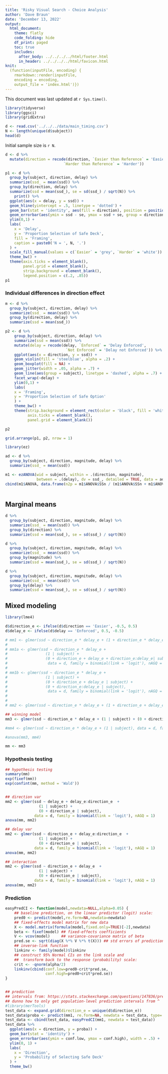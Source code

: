 ```yaml
---
title: 'Risky Visual Search - Choice Analysis'
author: 'Dave Braun'
date: 'December 13, 2022'
output:
  html_document:
    theme: flatly
    code_folding: hide
    df_print: paged
    toc: true
    includes:
      after_body: ../../../../html/footer.html
      in_header: ../../../../html/favicon.html
knit:
  (function(inputFile, encoding) {
    rmarkdown::render(inputFile,
    encoding = encoding,
    output_file = 'index.html')})
---
```



This document was last updated at `r Sys.time()`.

```r
library(tidyverse)
library(ggsci)
library(gridExtra)
```


```r
d <- read.csv('../../../data/main_timing.csv')
N <- length(unique(d$subject))
head(d)
```

Initial sample size is `r N`.
```r
d <- d %>% 
  mutate(direction = recode(direction, `Easier than Reference` = 'Easier',
                          `Harder than Reference` = 'Harder'))
```


```r
p1 <- d %>% 
  group_by(subject, direction, delay) %>% 
  summarize(ssd_ = mean(ssd)) %>% 
  group_by(direction, delay) %>% 
  summarize(ssd = mean(ssd_), se = sd(ssd_) / sqrt(N)) %>% 
    print() %>% 
  ggplot(aes(x = delay, y = ssd)) + 
  geom_hline(yintercept = .5, linetype = 'dotted') +
  geom_bar(stat = 'identity', aes(fill = direction), position = position_dodge(width= .9), color = 'black') + 
  geom_errorbar(aes(ymin = ssd - se, ymax = ssd + se, group = direction), width = .5, position = position_dodge(width= .9)) + 
  ylim(0,1) + 
  labs(
    x = 'Delay',
    y = 'Proportion Selection of Safe Deck',
    fill = 'Framing',
    caption = paste0('N = ', N, '.')
  ) + 
  scale_fill_manual(values = c(`Easier` = 'grey', `Harder` = 'white')) + 
  theme_bw() +
  theme(axis.ticks = element_blank(),
        panel.grid = element_blank(),
        strip.background = element_blank(),
        legend.position = c(.2, .85))
p1
```

### Individual differences in direction effect

```r
m <- d %>% 
  group_by(subject, direction, delay) %>% 
  summarize(ssd_ = mean(ssd)) %>% 
  group_by(direction, delay) %>% 
  summarize(ssd = mean(ssd_))

p2 <- d %>% 
    group_by(subject, direction, delay) %>% 
    summarize(ssd = mean(ssd)) %>% 
    mutate(delay = recode(delay, `Enforced` = 'Delay Enforced',
                           `Not Enforced` = 'Delay not Enforced')) %>% 
    ggplot(aes(x = direction, y = ssd)) + 
    geom_violin(fill = 'steelblue', alpha = .2) + 
    geom_boxplot(fill = NA) + 
    geom_jitter(width = .05, alpha = .7) + 
    geom_line(aes(group = subject), linetype = 'dashed', alpha = .7) +
    facet_wrap(~delay) +
    ylim(0,1) +
    labs(
    x = 'Framing',
    y = 'Proportion Selection of Safe Option'
    ) + 
    theme_bw() + 
    theme(strip.background = element_rect(color = 'black', fill = 'white'),
          axis.ticks = element_blank(),
          panel.grid = element_blank())

p2

```

```r
grid.arrange(p1, p2, nrow = 1)
```


```r
library(ez)

ad <- d %>% 
  group_by(subject, direction, magnitude, delay) %>% 
  summarize(ssd_ = mean(ssd)) 

m1 <- ezANOVA(wid = subject, within = .(direction, magnitude),
              between = .(delay), dv = ssd_, detailed = TRUE, data = ad)
cbind(m1$ANOVA, data.frame(n2p = m1$ANOVA$SSn / (m1$ANOVA$SSn + m1$ANOVA$SSd)))
  
```

## Marginal means

```r
d %>% 
  group_by(subject, direction, magnitude, delay) %>% 
  summarize(ssd_ = mean(ssd)) %>% 
  group_by(direction) %>% 
  summarize(ssd = mean(ssd_), se = sd(ssd_) / sqrt(N))

d %>% 
  group_by(subject, direction, magnitude, delay) %>% 
  summarize(ssd_ = mean(ssd)) %>% 
  group_by(magnitude) %>% 
  summarize(ssd = mean(ssd_), se = sd(ssd_) / sqrt(N))

d %>% 
  group_by(subject, direction, magnitude, delay) %>% 
  summarize(ssd_ = mean(ssd)) %>% 
  group_by(delay) %>% 
  summarize(ssd = mean(ssd_), se = sd(ssd_) / sqrt(N))
```



## Mixed modeling

```r
library(lme4)

d$direction_e <- ifelse(d$direction == 'Easier', -0.5, 0.5)
d$delay_e <- ifelse(d$delay == 'Enforced', 0.5, -0.5)

# mm1 <- glmer(ssd ~ direction_e * delay_e + (1 + direction_e * delay_e | subject), data = d, family = binomial(link = 'logit'), nAGQ = 1)
# 
# mm1a <- glmer(ssd ~ direction_e * delay_e +
#                 (1 | subject) +
#                 (0 + direction_e + delay_e + direction_e:delay_e| subject),
#                  data = d, family = binomial(link = 'logit'), nAGQ = 1)
# 
# mm1b <- glmer(ssd ~ direction_e * delay_e +
#                 (1 | subject) +
#                 (0 + direction_e + delay_e | subject) +
#                 (0 + direction_e:delay_e | subject),
#                  data = d, family = binomial(link = 'logit'), nAGQ = 1)
# 
# 
# mm2 <- glmer(ssd ~ direction_e * delay_e + (1 + direction_e + delay_e | subject), data = d, family = binomial(link = 'logit'), nAGQ = 1)

## winning model
mm3 <- glmer(ssd ~ direction_e * delay_e + (1 | subject) + (0 + direction_e | subject), data = d, family = binomial(link = 'logit'), nAGQ = 1)

#mm4 <- glmer(ssd ~ direction_e * delay_e + (1 | subject), data = d, family = binomial(link = 'logit'), nAGQ = 1)

#anova(mm3, mm4)

mm <- mm3

```

### Hypothesis testing
```r
## hypothesis testing
summary(mm)
exp(fixef(mm))
exp(confint(mm, method = 'Wald'))


## direction var
mm2 <- glmer(ssd ~ delay_e + delay_e:direction_e  + 
               (1 | subject) +
               (0 + direction_e | subject), 
             data = d, family = binomial(link = 'logit'), nAGQ = 1)
anova(mm, mm2)

## delay var
mm2 <- glmer(ssd ~ direction_e + delay_e:direction_e  + 
               (1 | subject) +
               (0 + direction_e | subject), 
             data = d, family = binomial(link = 'logit'), nAGQ = 1)
anova(mm, mm2)

## interaction
mm2 <- glmer(ssd ~ direction_e + delay_e  + 
               (1 | subject) +
               (0 + direction_e | subject), 
             data = d, family = binomial(link = 'logit'), nAGQ = 1)
anova(mm, mm2)
```


### Prediction

```r
easyPredCI <- function(model,newdata=NULL,alpha=0.05) {
    ## baseline prediction, on the linear predictor (logit) scale:
    pred0 <- predict(model,re.form=NA,newdata=newdata)
    ## fixed-effects model matrix for new data
    X <- model.matrix(formula(model,fixed.only=TRUE)[-2],newdata)
    beta <- fixef(model) ## fixed-effects coefficients
    V <- vcov(model)     ## variance-covariance matrix of beta
    pred.se <- sqrt(diag(X %*% V %*% t(X))) ## std errors of predictions
    ## inverse-link function
    linkinv <- family(model)$linkinv
    ## construct 95% Normal CIs on the link scale and
    ##  transform back to the response (probability) scale:
    crit <- -qnorm(alpha/2)
    linkinv(cbind(conf.low=pred0-crit*pred.se,
                  conf.high=pred0+crit*pred.se))
}


## prediction
## intervals from: https://stats.stackexchange.com/questions/147836/prediction-interval-for-lmer-mixed-effects-model-in-r
## dunno how to only get population-level prediction intervals from ^
#library(merTools)
test_data <- expand.grid(direction_e = unique(d$direction_e))
test_data$proba <- predict(mm1, re.form=NA, newdata = test_data, type='response')
test_data <- cbind(test_data, easyPredCI(mm1, newdata = test_data))
test_data %>% 
  ggplot(aes(x = direction, y = proba)) + 
  geom_bar(stat = 'identity') + 
  geom_errorbar(aes(ymin = conf.low, ymax = conf.high), width = .5) +
  ylim(0, 1) + 
  labs(
    x = 'Direction', 
    y = 'Probability of Selecting Safe Deck'
  ) + 
  theme_bw()
```















